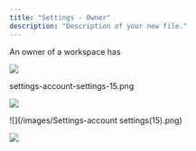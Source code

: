 ```yaml
---
title: "Settings - Owner"
description: "Description of your new file."
---
```


An owner of a workspace has&#x20;

![](/Settings-accountsettings\(14\).png)

settings-account-settings-15.png

![](/images/settings-account-settings-15.png)

![](/images/Settings-account settings\(15\).png)


![](/images/Settings%20-%20account%20settings%20%2815%29.png)

